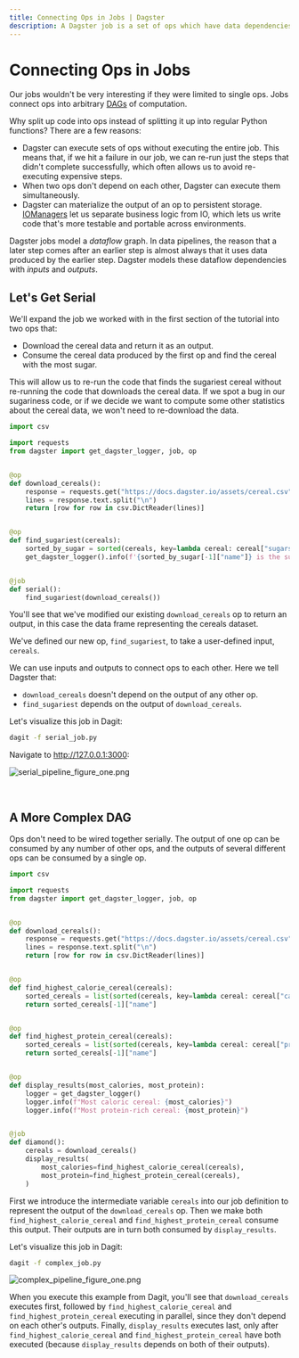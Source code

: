 ```yaml
---
title: Connecting Ops in Jobs | Dagster
description: A Dagster job is a set of ops which have data dependencies on each other to create a directed acyclic graph.
---
```


# Connecting Ops in Jobs

<CodeReferenceLink filePath="examples/docs_snippets/docs_snippets/intro_tutorial/basics/connecting_solids/" />

Our jobs wouldn't be very interesting if they were limited to single ops. Jobs connect ops into arbitrary [DAGs](https://en.wikipedia.org/wiki/Directed_acyclic_graph) of computation.

Why split up code into ops instead of splitting it up into regular Python functions? There are a few reasons:

- Dagster can execute sets of ops without executing the entire job. This means that, if we hit a failure in our job, we can re-run just the steps that didn't complete successfully, which often allows us to avoid re-executing expensive steps.
- When two ops don't depend on each other, Dagster can execute them simultaneously.
- Dagster can materialize the output of an op to persistent storage. [IOManagers](/concepts/io-management/io-managers) let us separate business logic from IO, which lets us write code that's more testable and portable across environments.

Dagster jobs model a _dataflow_ graph. In data pipelines, the reason that a later step comes after an earlier step is almost always that it uses data produced by the earlier step. Dagster models these dataflow dependencies with _inputs_ and _outputs_.

## Let's Get Serial

We'll expand the job we worked with in the first section of the tutorial into two ops that:

- Download the cereal data and return it as an output.
- Consume the cereal data produced by the first op and find the cereal with the most sugar.

This will allow us to re-run the code that finds the sugariest cereal without re-running the code that downloads the cereal data. If we spot a bug in our sugariness code, or if we decide we want to compute some other statistics about the cereal data, we won't need to re-download the data.

```python file=/intro_tutorial/basics/connecting_solids/serial_pipeline.py
import csv

import requests
from dagster import get_dagster_logger, job, op


@op
def download_cereals():
    response = requests.get("https://docs.dagster.io/assets/cereal.csv")
    lines = response.text.split("\n")
    return [row for row in csv.DictReader(lines)]


@op
def find_sugariest(cereals):
    sorted_by_sugar = sorted(cereals, key=lambda cereal: cereal["sugars"])
    get_dagster_logger().info(f'{sorted_by_sugar[-1]["name"]} is the sugariest cereal')


@job
def serial():
    find_sugariest(download_cereals())
```

You'll see that we've modified our existing `download_cereals` op to return an output, in this case the data frame representing the cereals dataset.

We've defined our new op, `find_sugariest`, to take a user-defined input, `cereals`.

We can use inputs and outputs to connect ops to each other. Here we tell Dagster that:

- `download_cereals` doesn't depend on the output of any other op.
- `find_sugariest` depends on the output of `download_cereals`.

Let's visualize this job in Dagit:

```bash
dagit -f serial_job.py
```

Navigate to <http://127.0.0.1:3000>:

<Image
alt="serial_pipeline_figure_one.png"
src="/images/tutorial/serial_pipeline_figure_one.png"
width={1680}
height={946}
/>

<br />

## A More Complex DAG

Ops don't need to be wired together serially. The output of one op can be consumed by any number of other ops, and the outputs of several different ops can be consumed by a single op.

```python file=/intro_tutorial/basics/connecting_solids/complex_pipeline.py
import csv

import requests
from dagster import get_dagster_logger, job, op


@op
def download_cereals():
    response = requests.get("https://docs.dagster.io/assets/cereal.csv")
    lines = response.text.split("\n")
    return [row for row in csv.DictReader(lines)]


@op
def find_highest_calorie_cereal(cereals):
    sorted_cereals = list(sorted(cereals, key=lambda cereal: cereal["calories"]))
    return sorted_cereals[-1]["name"]


@op
def find_highest_protein_cereal(cereals):
    sorted_cereals = list(sorted(cereals, key=lambda cereal: cereal["protein"]))
    return sorted_cereals[-1]["name"]


@op
def display_results(most_calories, most_protein):
    logger = get_dagster_logger()
    logger.info(f"Most caloric cereal: {most_calories}")
    logger.info(f"Most protein-rich cereal: {most_protein}")


@job
def diamond():
    cereals = download_cereals()
    display_results(
        most_calories=find_highest_calorie_cereal(cereals),
        most_protein=find_highest_protein_cereal(cereals),
    )
```

First we introduce the intermediate variable `cereals` into our job definition to represent the output of the `download_cereals` op. Then we make both `find_highest_calorie_cereal` and `find_highest_protein_cereal` consume this output. Their outputs are in turn both consumed by `display_results`.

Let's visualize this job in Dagit:

```bash
dagit -f complex_job.py
```

<Image
alt="complex_pipeline_figure_one.png"
src="/images/tutorial/complex_pipeline_figure_one.png"
width={1680}
height={946}
/>

When you execute this example from Dagit, you'll see that `download_cereals` executes first, followed by `find_highest_calorie_cereal` and `find_highest_protein_cereal` executing in parallel, since they don't depend on each other's outputs. Finally, `display_results` executes last, only after `find_highest_calorie_cereal` and `find_highest_protein_cereal` have both executed (because `display_results` depends on both of their outputs).
